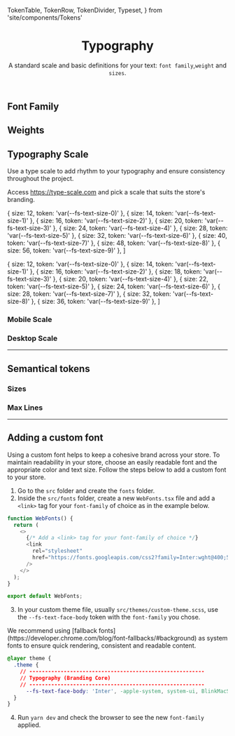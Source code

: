   TokenTable,
  TokenRow,
  TokenDivider,
  Typeset,
} from 'site/components/Tokens'


<header>

# Typography

A standard scale and basic definitions for your text: `font family`,`weight` and `sizes`.

</header>

## Font Family

<TokenTable title="Global Token" description="Value">
  <TokenRow
    token="--fs-text-face-body"
    value="-apple-system, system-ui, BlinkMacSystemFont, sans-serif"
  />
  <TokenRow token="--fs-text-face-title" value="var(--fs-text-face-body)" />
</TokenTable>

## Weights

<TokenTable title="Global Token" description="Value">
  <TokenRow token="--fs-text-weight-light" value="300" />
  <TokenRow token="--fs-text-weight-regular" value="400" />
  <TokenRow token="--fs-text-weight-medium" value="500" />
  <TokenRow token="--fs-text-weight-semibold" value="600" />
  <TokenRow token="--fs-text-weight-bold" value="700" />
  <TokenRow token="--fs-text-weight-black" value="900" />
</TokenTable>

## Typography Scale

Use a type scale to add rhythm to your typography and ensure consistency throughout the project.

Access https://type-scale.com and pick a scale that suits the store's branding.

  { size: 12, token: 'var(--fs-text-size-0)' },
  { size: 14, token: 'var(--fs-text-size-1)' },
  { size: 16, token: 'var(--fs-text-size-2)' },
  { size: 20, token: 'var(--fs-text-size-3)' },
  { size: 24, token: 'var(--fs-text-size-4)' },
  { size: 28, token: 'var(--fs-text-size-5)' },
  { size: 32, token: 'var(--fs-text-size-6)' },
  { size: 40, token: 'var(--fs-text-size-7)' },
  { size: 48, token: 'var(--fs-text-size-8)' },
  { size: 56, token: 'var(--fs-text-size-9)' },
]

  { size: 12, token: 'var(--fs-text-size-0)' },
  { size: 14, token: 'var(--fs-text-size-1)' },
  { size: 16, token: 'var(--fs-text-size-2)' },
  { size: 18, token: 'var(--fs-text-size-3)' },
  { size: 20, token: 'var(--fs-text-size-4)' },
  { size: 22, token: 'var(--fs-text-size-5)' },
  { size: 24, token: 'var(--fs-text-size-6)' },
  { size: 28, token: 'var(--fs-text-size-7)' },
  { size: 32, token: 'var(--fs-text-size-8)' },
  { size: 36, token: 'var(--fs-text-size-9)' },
]

### Mobile Scale

<Typeset scaleItems={mobileList} scale="mobile" />

### Desktop Scale

<Typeset scaleItems={desktopList} scale="desktop" />

<TokenTable title="Global Token" description="Value">
  <TokenRow token="--fs-text-size-base" value="16px" />
  <TokenRow token="--fs-text-scale-desktop" value="4px" />
  <TokenRow token="--fs-text-scale-mobile" value="2px" />
  <TokenDivider />
  <TokenRow token="--fs-text-size-0" value="12px" />
  <TokenRow token="--fs-text-size-1" value="14px" />
  <TokenRow token="--fs-text-size-2" value="var(--fs-text-size-base)" />
  <TokenRow
    token="--fs-text-size-3"
    value="calc(var(--fs-text-size-2) + var(--fs-scale))"
  />
  <TokenRow
    token="--fs-text-size-4"
    value="calc(var(--fs-text-size-3) + var(--fs-scale))"
  />
  <TokenRow
    token="--fs-text-size-5"
    value="calc(var(--fs-text-size-4) + var(--fs-scale))"
  />
  <TokenRow
    token="--fs-text-size-6"
    value="calc(var(--fs-text-size-5) + var(--fs-scale))"
  />
  <TokenRow
    token="--fs-text-size-7"
    value="calc(var(--fs-text-size-6) + (var(--fs-scale) * 2))"
  />
  <TokenRow
    token="--fs-text-size-8"
    value="calc(var(--fs-text-size-7) + (var(--fs-scale) * 2))"
  />
  <TokenRow
    token="--fs-text-size-9"
    value="calc(var(--fs-text-size-8) + (var(--fs-scale) * 2))"
  />
</TokenTable>

---

## Semantical tokens

### Sizes

<TokenTable title="Global Token" description="Value">
  <TokenRow token="--fs-text-size-title-huge" value="var(--fs-text-size-8)" />
  <TokenRow token="--fs-text-size-title-page" value="var(--fs-text-size-7)" />
  <TokenRow
    token="--fs-text-size-title-product"
    value="var(--fs-text-size-4)"
  />
  <TokenRow
    token="--fs-text-size-title-section"
    value="var(--fs-text-size-4)"
  />
  <TokenRow
    token="--fs-text-size-title-subsection"
    value="var(--fs-text-size-4)"
  />
  <TokenRow token="--fs-text-size-title-mini" value="var(--fs-text-size-4)" />
  <TokenDivider />
  <TokenRow token="--fs-text-size-lead" value="var(--fs-text-size-3)" />
  <TokenRow token="--fs-text-size-menu" value="var(--fs-text-size-base)" />
  <TokenRow token="--fs-text-size-body" value="var(--fs-text-size-base)" />
  <TokenRow token="--fs-text-size-legend" value="var(--fs-text-size-1)" />
  <TokenRow token="--fs-text-size-tiny" value="var(--fs-text-size-0)" />
</TokenTable>

### Max Lines

<TokenTable title="Global Token" description="Value">
  <TokenRow token="--fs-text-max-lines" value="2" />
</TokenTable>

---

## Adding a custom font

Using a custom font helps to keep a cohesive brand across your store.
To maintain readability in your store, choose an easily readable font and the appropriate color and text size.
Follow the steps below to add a custom font to your store.

1. Go to the `src` folder and create the `fonts` folder.
2. Inside the `src/fonts` folder, create a new `WebFonts.tsx` file and add a `<link>` tag for your `font-family` of choice as in the example below.

```js
function WebFonts() {
  return (
    <>
      {/* Add a <link> tag for your font-family of choice */}
      <link
        rel="stylesheet"
        href="https://fonts.googleapis.com/css2?family=Inter:wght@400;500;600;700;900&display=swap"
      />
    </>
  );
}

export default WebFonts;

```

3. In your custom theme file, usually `src/themes/custom-theme.scss`, use the `--fs-text-face-body` token with the `font-family` you chose.

<Callout type="info" emoji="ℹ️">
  We recommend using [fallback fonts](https://developer.chrome.com/blog/font-fallbacks/#background) as system fonts to ensure quick rendering, consistent and readable content.
</Callout>

```css
@layer theme {
  .theme {
    // --------------------------------------------------------
    // Typography (Branding Core)
    // --------------------------------------------------------
      --fs-text-face-body: 'Inter', -apple-system, system-ui, BlinkMacSystemFont, sans-serif;
  }
}
```

4. Run `yarn dev` and check the browser to see the new `font-family` applied.
